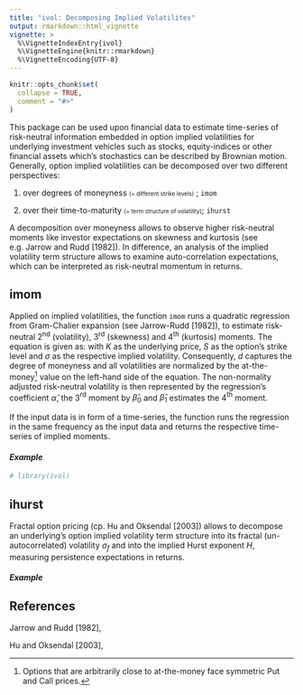 ---
title: "ivol: Decomposing Implied Volatilites"
output: rmarkdown::html_vignette
vignette: >
  %\VignetteIndexEntry{ivol}
  %\VignetteEngine{knitr::rmarkdown}
  %\VignetteEncoding{UTF-8}
---

```{r, include = FALSE}
knitr::opts_chunk$set(
  collapse = TRUE,
  comment = "#>"
)
```

This package can be used upon financial data to estimate time-series of risk-neutral information embedded in option implied volatilities for underlying investment vehicles such as stocks, equity-indices or other financial assets which's stochastics can be described by Brownian motion. Generally, option implied volatilities can be decomposed over two different perspectives: 

1. over degrees of moneyness <font size="1"> (= different strike levels)</font> ; `imom`
    
2. over their time-to-maturity <font size="1"> (= term structure of volatility)</font>; `ihurst` 
  
A decomposition over moneyness allows to observe higher risk-neutral moments like investor expectations on skewness and kurtosis (see e.g. Jarrow and Rudd [1982]). In difference, an analysis of the implied volatility term structure allows to examine auto-correlation expectations, which can be interpreted as risk-neutral momentum in returns.  

## imom

Applied on implied volatilities, the function `imom` runs a quadratic regression from Gram-Chalier expansion (see Jarrow-Rudd [1982]), to estimate risk-neutral 2$^\text{nd}$ (volatility), 3$^\text{rd}$ (skewness) and 4$^\text{th}$ (kurtosis) moments. The equation is given as:
\begin{equation}
  \frac{\sigma(d)}{\sigma_{ATM}}=\hat{\alpha} + \hat{\beta}_0 \, \frac{d}{3!} + \hat{\beta}_1 \, \frac{d^2}{4!}, \qquad d = \frac{\ln K/S}{\sigma \, \sqrt{\tau}}
\end{equation}
with $K$ as the underlying price, $S$ as the option's strike level and $\sigma$ as the respective implied volatility. Consequently, $d$ captures the degree of moneyness and all volatilities are normalized by the at-the-money[^1] value on the left-hand side of the equation. The non-normality adjusted risk-neutral volatility is then represented by the regression's coefficient $\hat{\alpha}$, the 3$^\text{rd}$ moment by $\hat{\beta}_0$ and $\hat{\beta}_1$ estimates the 4$^\text{th}$ moment.

If the input data is in form of a time-series, the function runs the regression in the same frequency as the input data and returns the respective time-series of implied moments.


[^1]: Options that are arbitrarily close to at-the-money face symmetric Put and Call prices. 

#### *Example*

```{r setup}
# library(ivol)
```


## ihurst

Fractal option pricing (cp. Hu and Oksendal [2003]) allows to decompose an underlying's option implied volatility term structure into its fractal (un-autocorrelated) volatility $\sigma_f$ and into the implied Hurst exponent $H$, measuring persistence expectations in returns. 

#### *Example*



## References
Jarrow and Rudd [1982], 

Hu and Oksendal [2003], 

